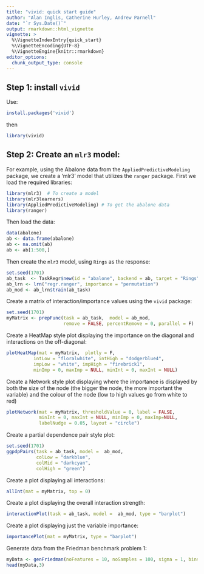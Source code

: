 ```yaml
---
title: "vivid: quick start guide"
author: "Alan Inglis, Catherine Hurley, Andrew Parnell"
date: "`r Sys.Date()`"
output: rmarkdown::html_vignette
vignette: >
  %\VignetteIndexEntry{quick_start}
  %\VignetteEncoding{UTF-8}
  %\VignetteEngine{knitr::rmarkdown}
editor_options: 
  chunk_output_type: console
---
```


## Step 1: install `vivid`

Use:
```r
install.packages('vivid')
```

then
```r
library(vivid)
```


## Step 2: Create an `mlr3` model:

For example, using the Abalone data from the `AppliedPredictiveModeling` package, 
we create a 'mlr3' model that utilizes the `ranger` package. First we load the required libraries:

```r
library(mlr3)  # To create a model
library(mlr3learners)
library(AppliedPredictiveModeling) # To get the abalone data
library(ranger)
```

Then load the data:

```r
data(abalone)
ab <- data.frame(abalone)
ab <- na.omit(ab)
ab <- ab[1:500,]
```

Then create the `mlr3` model, using `Rings` as the response:

```r
set.seed(1701)
ab_task  <- TaskRegr$new(id = "abalone", backend = ab, target = "Rings")
ab_lrn <- lrn("regr.ranger", importance = "permutation")
ab_mod <- ab_lrn$train(ab_task)
```


Create a matrix of interaction/importance values using the `vivid` package: 

```r
set.seed(1701)
myMatrix <- prepFunc(task = ab_task,  model = ab_mod, 
                     remove = FALSE, percentRemove = 0, parallel = F)

```

Create a HeatMap style plot displaying the importance on the diagonal and interactions on the off-diagonal:

```r
plotHeatMap(mat = myMatrix,  plotly = F,
          intLow = "floralwhite", intHigh = "dodgerblue4",
          impLow = "white", impHigh = "firebrick1", 
          minImp = 0, maxImp = NULL, minInt = 0, maxInt = NULL)
```

Create a Network style plot displaying where the importance is displayed by both the size of the node (the bigger the node, the more important the variable) and the colour of the node (low to high values go from white to red)

```r
plotNetwork(mat = myMatrix, thresholdValue = 0, label = FALSE,
            minInt = 0, maxInt = NULL, minImp = 0, maxImp=NULL,
            labelNudge = 0.05, layout = "circle")
```


Create a partial dependence pair style plot:

```r
set.seed(1701)
ggpdpPairs(task = ab_task, model =  ab_mod,  
           colLow = "darkblue",
           colMid = "darkcyan",
           colHigh = "green")
```

Create a plot displaying all interactions:

```r
allInt(mat = myMatrix, top = 0)
```

Create a plot displaying the overall interaction strength:

```r
interactionPlot(task = ab_task, model =  ab_mod, type = "barplot")
```

Create a plot displaying just the variable importance:

```r
importancePlot(mat = myMatrix, type = "barplot")
```

Generate data from the Friedman benchmark problem 1:

```r
myData <- genFriedman(noFeatures = 10, noSamples = 100, sigma = 1, bins = NULL, seed = NULL)
head(myData,3)
```









